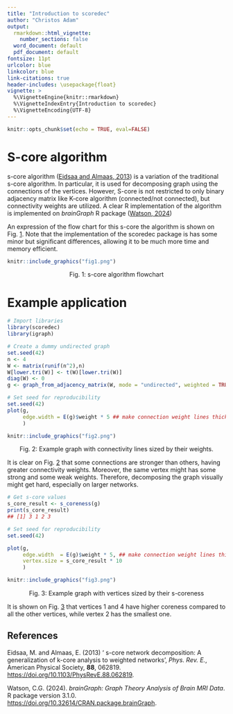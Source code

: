 ```yaml
---
title: "Introduction to scoredec"
author: "Christos Adam"
output:
  rmarkdown::html_vignette:
    number_sections: false
  word_document: default
  pdf_document: default
fontsize: 11pt
urlcolor: blue
linkcolor: blue
link-citations: true
header-includes: \usepackage{float}
vignette: >
  %\VignetteEngine{knitr::rmarkdown}
  %\VignetteIndexEntry{Introduction to scoredec}
  %\VignetteEncoding{UTF-8}
---
```



```r
knitr::opts_chunk$set(echo = TRUE, eval=FALSE)
```

# **S-core algorithm**

s-core algorithm ([Eidsaa and Almaas, 2013](#ref-eidsaa2013s)) is a variation of
the traditional s-core algorithm. In particular, it is used for decomposing
graph using the connections of the vertices. However, S-core is not restricted
to only binary adjacency matrix like K-core algorithm (connected/not connected),
but connectivity weights are utilized. A clear R implementation of the algorithm
is implemented on *brainGraph* R package
([Watson, 2024](#ref-brainGraph.))

An expression of the flow chart for this s-core the algorithm is shown on Fig.
<a href="#ref-Figure1">1</a>. Note that the implementation of the scoredec package
is has some minor but significant differences, allowing it to be much more
time and memory efficient.

```r
knitr::include_graphics("fig1.png")
```
<p class="caption" align="center">
<span id="ref-Figure1"></span>Fig. 1: s-core algorithm flowchart
</p>

# **Example application**

```r
# Import libraries
library(scoredec)
library(igraph)

# Create a dummy undirected graph
set.seed(42)
n <- 4
W <- matrix(runif(n^2),n)
W[lower.tri(W)] <- t(W)[lower.tri(W)]
diag(W) <- 0
g <- graph_from_adjacency_matrix(W, mode = "undirected", weighted = TRUE)

# Set seed for reproducibility
set.seed(42)
plot(g,
     edge.width = E(g)$weight * 5 ## make connection weight lines thicker
     )
```

```r
knitr::include_graphics("fig2.png")
```
<p class="caption" align="center">
<span id="ref-Figure2"></span>Fig. 2: Example graph with connectivity lines
sized by their weights.
</p>

It is clear on Fig. <a href="#ref-Figure2">2</a> that some connections are
stronger than others, having greater connectivity weights. Moreover, the same
vertex might has some strong and some weak weights. Therefore, decomposing the
graph visually might get hard, especially on larger networks.

```r
# Get s-core values
s_core_result <- s_coreness(g)
print(s_core_result)
## [1] 3 1 2 3
```

```r
# Set seed for reproducibility
set.seed(42)

plot(g,
     edge.width  = E(g)$weight * 5, ## make connection weight lines thicker
     vertex.size = s_core_result * 10
     )
```
```r
knitr::include_graphics("fig3.png")
```
<p class="caption" align="center">
<span id="ref-Figure3"></span>Fig. 3: Example graph with vertices sized by their
s-coreness
</p>

It is shown on Fig. <a href="#ref-Figure3">3</a> that vertices 1 and 4 have
higher coreness compared to all the other vertices, while vertex 2 has the
smallest one.

## **References**
Eidsaa, M. and Almaas, E. (2013) ‘<span class="nocase" id="ref-eidsaa2013s">
s-core network decomposition: A generalization of k-core analysis to weighted
networks</span>’, <em>Phys. Rev. E.</em>, American Physical Society, <b>88</b>, 062819.
[https://doi.org/10.1103/PhysRevE.88.062819](https://doi.org/10.1103/PhysRevE.88.062819).

Watson, C.G. (2024). *<span class="nocase" id="ref-brainGraph">brainGraph: Graph
Theory Analysis of Brain MRI Data</span>*. R package version 3.1.0.
[https://doi.org/10.32614/CRAN.package.brainGraph](https://doi.org/10.32614/CRAN.package.brainGraph).